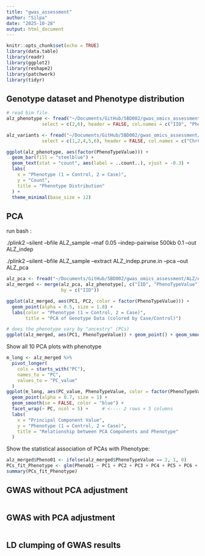 ```yaml
---
title: "gwas_assessment"
author: "Silpa"
date: "2025-10-28"
output: html_document
---
```


```r
knitr::opts_chunk$set(echo = TRUE)
library(data.table)
library(readr)
library(ggplot2)
library(reshape2)
library(patchwork)
library(tidyr)
```

## Genotype dataset and Phenotype distribution

```r
# read bim file 
alz_phenotype <- fread("~/Documents/GitHub/5BD002/gwas_omics_assessment/ALZ/ALZ_sample.fam",
             select = c(2,6), header = FALSE, col.names = c("IID", "PhenoTypeValue"))

alz_variants <- fread("~/Documents/GitHub/5BD002/gwas_omics_assessment/ALZ/ALZ_sample.bim",
             select = c(1,2,4,5,6), header = FALSE, col.names = c("ChrCode", "VarID", "BasePairCoord", "Allele1", "Allele2"))
```

```r
ggplot(alz_phenotype, aes(factor(PhenoTypeValue))) +
  geom_bar(fill = "steelblue") +
  geom_text(stat = "count", aes(label = ..count..), vjust = -0.3) +
  labs(
    x = "Phenotype (1 = Control, 2 = Case)",
    y = "Count",
    title = "Phenotype Distribution"
  ) +
  theme_minimal(base_size = 12)
```

## PCA 

run bash : 

./plink2 --silent  --bfile ALZ_sample --maf 0.05  --indep-pairwise 500kb 0.1  --out ALZ_indep

./plink2 --silent  --bfile ALZ_sample  --extract ALZ_indep.prune.in  --pca --out ALZ_pca

```r
alz_pca <- fread("~/Documents/GitHub/5BD002/gwas_omics_assessment/ALZ/ALZ_pca.eigenvec")
alz_merged <- merge(alz_pca, alz_phenotype[, c("IID", "PhenoTypeValue")],
                    by = c("IID"))

ggplot(alz_merged, aes(PC1, PC2, color = factor(PhenoTypeValue))) +
  geom_point(alpha = 0.5, size = 1.8) +
  labs(color = "Phenotype (1 = Control, 2 = Case)",
       title = "PCA of Genotype Data (colored by Case/Control)")

# does the phenotype vary by "ancestry" (PCs)
ggplot(alz_merged, aes(PC1, PhenoTypeValue)) + geom_point() + geom_smooth()
```

Show all 10 PCA plots with phenotype
```r
m_long <- alz_merged %>%
  pivot_longer(
    cols = starts_with("PC"),
    names_to = "PC",
    values_to = "PC_value"
  )
ggplot(m_long, aes(PC_value, PhenoTypeValue, color = factor(PhenoTypeValue))) +
  geom_point(alpha = 0.7, size = 1) +
  geom_smooth(se = FALSE, color = "blue") +
  facet_wrap(~ PC, ncol = 5) +     # <---- 2 rows × 5 columns
  labs(
    x = "Principal Component Value",
    y = "Phenotype (1 = Control, 2 = Case)",
    title = "Relationship between PCA Components and Phenotype"
  )
```

Show the statistical association of PCAs with Phenotype:

```r
alz_merged$Pheno01 <- ifelse(alz_merged$PhenoTypeValue == 2, 1, 0)
PCs_fit_Phenotype <- glm(Pheno01 ~ PC1 + PC2 + PC3 + PC4 + PC5 + PC6 + PC7 + PC8 + PC9 + PC10, data = alz_merged, family = binomial())
summary(PCs_fit_Phenotype)
```


## GWAS without PCA adjustment

```r
```

## GWAS with PCA adjustment

```r
```

## LD clumping of GWAS results

```r
```

